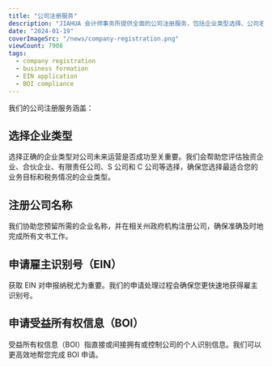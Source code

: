 ```yaml
---
title: "公司注册服务"
description: "JIAHUA 会计师事务所提供全面的公司注册服务，包括企业类型选择、公司名称注册、雇主识别号（EIN）申请以及受益所有权信息（BOI）申请，助力您的业务快速启动并合规运营。"
date: "2024-01-19"
coverImageSrc: "/news/company-registration.png"
viewCount: 7908
tags:
  - company registration
  - business formation
  - EIN application
  - BOI compliance
---
```


我们的公司注册服务涵盖：

## 选择企业类型

选择正确的企业类型对公司未来运营是否成功至关重要。我们会帮助您评估独资企业、合伙企业、有限责任公司、S 公司和 C 公司等选择，确保您选择最适合您的业务目标和税务情况的企业类型。

## 注册公司名称

我们协助您预留所需的企业名称，并在相关州政府机构注册公司，确保准确及时地完成所有文书工作。

## 申请雇主识别号（EIN）

获取 EIN 对申报纳税尤为重要。我们的申请处理过程会确保您更快速地获得雇主识别号。

## 申请受益所有权信息（BOI）

受益所有权信息（BOI）指直接或间接拥有或控制公司的个人识别信息。我们可以更高效地帮您完成 BOI 申请。